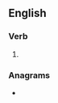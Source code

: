 ==English==

===Verb===
{{head|en|verb form}}

# {{en-past of|swart}}

===Anagrams===
* {{anagrams|en|a=aderstw|Steward|drawest|steward|strawed|wardest}}